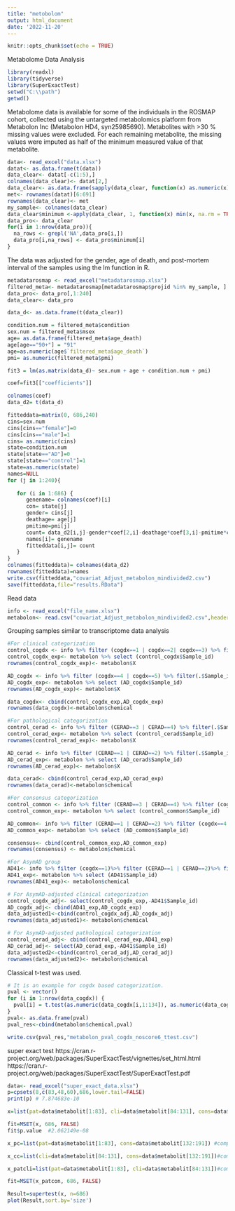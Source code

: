 ---
title: "metobolom"
output: html_document
date: '2022-11-20'
---

```{r setup, include=FALSE}
knitr::opts_chunk$set(echo = TRUE)
```

Metabolome Data Analysis
```{r}
library(readxl)
library(tidyverse)
library(SuperExactTest)
setwd("C:\\path")
getwd()
```


Metabolome data is available for some of the individuals in the ROSMAP cohort, collected using the untargeted metabolomics platform from Metabolon Inc (Metabolon HD4, syn25985690). Metabolites with >30 % missing values were excluded.  For each remaining metabolite, the missing values were imputed as half of the minimum measured value of that metabolite. 

```{r}
data<- read_excel("data.xlsx")
datat<- as.data.frame(t(data))
data_clear<- datat[-c(1:5),]
colnames(data_clear)<- datat[2,]
data_clear<- as.data.frame(sapply(data_clear, function(x) as.numeric(x)))
met<- rownames(datat)[6:691]
rownames(data_clear)<- met
my_sample<- colnames(data_clear)
data_clear$minimum <-apply(data_clear, 1, function(x) min(x, na.rm = TRUE)/2)
data_pro<- data_clear
for(i in 1:nrow(data_pro)){
  na_rows <- grepl('NA',data_pro[i,])
  data_pro[i,na_rows] <- data_pro$minimum[i]
}
```

The data was adjusted for the gender, age of death, and post-mortem interval of the samples using the lm function in R.
```{r}
metadatarosmap <- read_excel("metadatarosmap.xlsx")
filtered_meta<- metadatarosmap[metadatarosmap$projid %in% my_sample, ]
data_pro<- data_pro[,1:240]
data_clear<- data_pro

data_d<- as.data.frame(t(data_clear)) 

condition.num = filtered_meta$condition
sex.num = filtered_meta$msex
age= as.data.frame(filtered_meta$age_death)
age[age=="90+"] = "91"
age=as.numeric(age$`filtered_meta$age_death`)
pmi= as.numeric(filtered_meta$pmi)

fit3 = lm(as.matrix(data_d)~ sex.num + age + condition.num + pmi) 

coef=fit3[["coefficients"]]

colnames(coef)
data_d2= t(data_d)

fitteddata=matrix(0, 686,240)
cins=sex.num
cins[cins=="female"]=0
cins[cins=="male"]=1
cins= as.numeric(cins)
state=condition.num
state[state=="AD"]=0
state[state=="control"]=1
state=as.numeric(state)
names=NULL
for (j in 1:240){
   
   for (i in 1:686) {
      genename= colnames(coef)[i]
      con= state[j]
      gender= cins[j]
      deathage= age[j]
      pmitime=pmi[j]
      count= data_d2[i,j]-gender*coef[2,i]-deathage*coef[3,i]-pmitime*coef[5,i]
      names[i]= genename
      fitteddata[i,j]= count
   }
}
colnames(fitteddata)= colnames(data_d2)
rownames(fitteddata)=names
write.csv(fitteddata,"covariat_Adjust_metabolon_mindivided2.csv")
save(fitteddata,file="results.RData")
```

Read data
```{r}
info <- read_excel("file_name.xlsx")
metabolon<- read.csv("covariat_Adjust_metabolon_mindivided2.csv",header = TRUE, sep=";")
```


Grouping samples similar to transcriptome data analysis
```{r}
#For clinical categorization
control_cogdx <- info %>% filter (cogdx==1 | cogdx==2| cogdx==3) %>% filter(.$Sample_id %in% colnames(metabolon))
control_cogdx_exp<- metabolon %>% select (control_cogdx$Sample_id)
rownames(control_cogdx_exp)<- metabolon$X

AD_cogdx <- info %>% filter (cogdx==4 | cogdx==5) %>% filter(.$Sample_id %in% colnames(metabolon)) 
AD_cogdx_exp<- metabolon %>% select (AD_cogdx$Sample_id)
rownames(AD_cogdx_exp)<- metabolon$X

data_cogdx<- cbind(control_cogdx_exp,AD_cogdx_exp)
rownames(data_cogdx)<-metabolon$chemical

#For pathological categorization
control_cerad <- info %>% filter (CERAD==3 | CERAD==4) %>% filter(.$Sample_id %in% colnames(metabolon))
control_cerad_exp<- metabolon %>% select (control_cerad$Sample_id)
rownames(control_cerad_exp)<- metabolon$X

AD_cerad <- info %>% filter (CERAD==1 | CERAD==2) %>% filter(.$Sample_id %in% colnames(metabolon))
AD_cerad_exp<- metabolon %>% select (AD_cerad$Sample_id)
rownames(AD_cerad_exp)<- metabolon$X

data_cerad<- cbind(control_cerad_exp,AD_cerad_exp)
rownames(data_cerad)<-metabolon$chemical

#For consensus categorization
control_common <- info %>% filter (CERAD==3 | CERAD==4) %>% filter (cogdx==1 | cogdx==2| cogdx==3)  %>% filter(.$Sample_id %in% colnames(metabolon))
control_common_exp<- metabolon %>% select (control_common$Sample_id)

AD_common<- info %>% filter (CERAD==1 | CERAD==2) %>% filter (cogdx==4 | cogdx==5)%>%  filter(.$Sample_id %in% colnames(metabolon)) 
AD_common_exp<- metabolon %>% select (AD_common$Sample_id)

consensus<- cbind(control_common_exp,AD_common_exp)
rownames(consensus) <- metabolon$chemical

#For AsymAD group
AD41<- info %>% filter (cogdx==1)%>% filter (CERAD==1 | CERAD==2)%>% filter(.$Sample_id %in% colnames(metabolon))
AD41_exp<- metabolon %>% select (AD41$Sample_id)
rownames(AD41_exp)<- metabolon$chemical

# For AsymAD-adjusted clinical categorization
control_cogdx_adj<- select(control_cogdx_exp,-AD41$Sample_id)
AD_cogdx_adj<- cbind(AD41_exp,AD_cogdx_exp)
data_adjusted1<-cbind(control_cogdx_adj,AD_cogdx_adj)
rownames(data_adjusted1)<- metabolon$chemical

# For AsymAD-adjusted pathological categorization
control_cerad_adj<- cbind(control_cerad_exp,AD41_exp)
AD_cerad_adj<- select(AD_cerad_exp,-AD41$Sample_id)
data_adjusted2<-cbind(control_cerad_adj,AD_cerad_adj)
rownames(data_adjusted2)<- metabolon$chemical
```

Classical t-test was used.
```{r}
# It is an example for cogdx based categorization.
pval <- vector()
for (i in 1:nrow(data_cogdx)) {  
  pval[i] = t.test(as.numeric(data_cogdx[i,1:134]), as.numeric(data_cogdx[i,135:234]))$p.value
}
pval<- as.data.frame(pval)
pval_res<-cbind(metabolon$chemical,pval)

write.csv(pval_res,"metabolon_pval_cogdx_noscore6_ttest.csv")
```

super exact test
https://cran.r-project.org/web/packages/SuperExactTest/vignettes/set_html.html
https://cran.r-project.org/web/packages/SuperExactTest/SuperExactTest.pdf
```{r}
data<- read_excel("super_exact_data.xlsx")
p=cpsets(8,c(83,48,60),686,lower.tail=FALSE)
print(p) # 7.874683e-10

x=list(pat=data$metabolit[1:83], cli=data$metabolit[84:131], cons=data$metabolit[132:191])

fit=MSET(x, 686, FALSE)
fit$p.value  #2.062149e-08

x_pc=list(pat=data$metabolit[1:83], cons=data$metabolit[132:191]) #compare pathologic vs consensus p= 3.2x10-20

x_cc=list(cli=data$metabolit[84:131], cons=data$metabolit[132:191])#compare clinic vs consensus, p=3.9x10-14

x_patcli=list(pat=data$metabolit[1:83], cli=data$metabolit[84:131])#compare clinic vs pathologci, p=0.12

fit=MSET(x_patcon, 686, FALSE)

Result=supertest(x, n=686)
plot(Result,sort.by='size')
```

